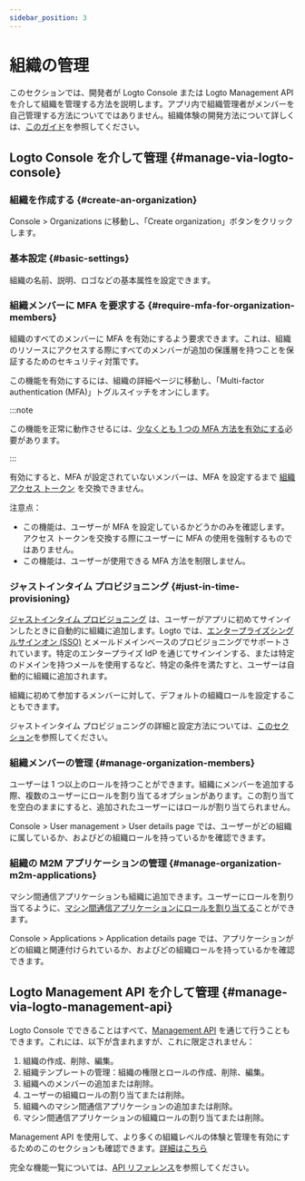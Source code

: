 ```yaml
---
sidebar_position: 3
---
```


# 組織の管理

このセクションでは、開発者が Logto Console または Logto Management API を介して組織を管理する方法を説明します。アプリ内で組織管理者がメンバーを自己管理する方法についてではありません。組織体験の開発方法について詳しくは、[このガイド](/end-user-flows/organization-experience/organization-management)を参照してください。

## Logto Console を介して管理 \{#manage-via-logto-console}

### 組織を作成する \{#create-an-organization}

<CloudLink to="/organizations">Console > Organizations</CloudLink> に移動し、「Create
organization」ボタンをクリックします。

### 基本設定 \{#basic-settings}

組織の名前、説明、ロゴなどの基本属性を設定できます。

### 組織メンバーに MFA を要求する \{#require-mfa-for-organization-members}

組織のすべてのメンバーに MFA を有効にするよう要求できます。これは、組織のリソースにアクセスする際にすべてのメンバーが追加の保護層を持つことを保証するためのセキュリティ対策です。

この機能を有効にするには、組織の詳細ページに移動し、「Multi-factor authentication (MFA)」トグルスイッチをオンにします。

:::note

この機能を正常に動作させるには、[少なくとも 1 つの MFA 方法を有効にする](/end-user-flows/mfa)必要があります。

:::

有効にすると、MFA が設定されていないメンバーは、MFA を設定するまで [組織アクセス トークン](/authorization/organization-template/protect-organization-resources#step-2-fetch-organization-token) を交換できません。

注意点：

- この機能は、ユーザーが MFA を設定しているかどうかのみを確認します。アクセス トークンを交換する際にユーザーに MFA の使用を強制するものではありません。
- この機能は、ユーザーが使用できる MFA 方法を制限しません。

### ジャストインタイム プロビジョニング \{#just-in-time-provisioning}

[ジャストインタイム プロビジョニング](https://auth.wiki/jit-provisioning) は、ユーザーがアプリに初めてサインインしたときに自動的に組織に追加します。Logto では、[エンタープライズシングルサインオン (SSO)](/end-user-flows/enterprise-sso) とメールドメインベースのプロビジョニングでサポートされています。特定のエンタープライズ IdP を通じてサインインする、または特定のドメインを持つメールを使用するなど、特定の条件を満たすと、ユーザーは自動的に組織に追加されます。

組織に初めて参加するメンバーに対して、デフォルトの組織ロールを設定することもできます。

ジャストインタイム プロビジョニングの詳細と設定方法については、[このセクション](/organizations/just-in-time-provisioning)を参照してください。

### 組織メンバーの管理 \{#manage-organization-members}

ユーザーは 1 つ以上のロールを持つことができます。組織にメンバーを追加する際、複数のユーザーにロールを割り当てるオプションがあります。この割り当てを空白のままにすると、追加されたユーザーにはロールが割り当てられません。

<CloudLink to="/users">Console > User management > User details page</CloudLink> では、ユーザーがどの組織に属しているか、およびどの組織ロールを持っているかを確認できます。

### 組織の M2M アプリケーションの管理 \{#manage-organization-m2m-applications}

マシン間通信アプリケーションも組織に追加できます。ユーザーにロールを割り当てるように、[マシン間通信アプリケーションにロールを割り当てる](/organizations/understand-how-organizations-work#organization-m2m-application)ことができます。

<CloudLink to="/applications">Console > Applications > Application details page</CloudLink> では、アプリケーションがどの組織と関連付けられているか、およびどの組織ロールを持っているかを確認できます。

## Logto Management API を介して管理 \{#manage-via-logto-management-api}

Logto Console でできることはすべて、[Management API](/integrate-logto/interact-with-management-api) を通じて行うこともできます。これには、以下が含まれますが、これに限定されません：

1. 組織の作成、削除、編集。
2. 組織テンプレートの管理：組織の権限とロールの作成、削除、編集。
3. 組織へのメンバーの追加または削除。
4. ユーザーの組織ロールの割り当てまたは削除。
5. 組織へのマシン間通信アプリケーションの追加または削除。
6. マシン間通信アプリケーションの組織ロールの割り当てまたは削除。

Management API を使用して、より多くの組織レベルの体験と管理を有効にするためのこのセクションも確認できます。[詳細はこちら](/end-user-flows/organization-experience)

完全な機能一覧については、[API リファレンス](https://openapi.logto.io/group/endpoint-organizations)を参照してください。
